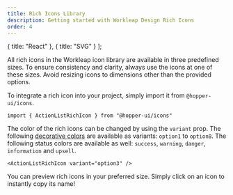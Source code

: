 ```yaml
---
title: Rich Icons Library
description: Getting started with Workleap Design Rich Icons
order: 4
---
```


  { title: "React" },
  { title: "SVG" }
];

All rich icons in the Workleap icon library are available in three predefined sizes. To ensure consistency and clarity, always use the icons at one of these sizes. Avoid resizing icons to dimensions other than the provided options.

To integrate a rich icon into your project, simply import it from `@hopper-ui/icons`.

```tsx
import { ActionListRichIcon } from "@hopper-ui/icons"
```

The color of the rich icons can be changed by using the `variant` prop. The following [decorative colors](/tokens/semantic/color#decorative) are available as variants: `option1` to `option8`.
The following status colors are available as well: `success`, `warning`, `danger`, `information` and `upsell`.

```tsx
<ActionListRichIcon variant="option3" />
```

You can preview rich icons in your preferred size. Simply click on an icon to instantly copy its name!


<Switcher type="react" iconType="richIcon" />
